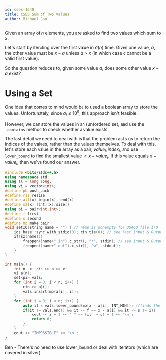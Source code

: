 ```yaml
---
id: cses-1640
title: CSES Sum of Two Values
author: Michael Cao
---
```


Given an array of $n$ elements, you are asked to find two values which sum to $x$.

Let's start by iterating over the first value in $\mathcal{O}(n)$ time. Given one value, $a$, the other value must be $x - a$ unless $a > x$ (in which case $a$ cannot be a valid first value).

So the question reduces to, given some value $a$, does some other value $x - a$ exist? 

# Using a Set

One idea that comes to mind would be to used a boolean array to store the values. Unfortunately, since $a_i \leq 10^9$, this approach isn't feasible.

However, we can store the values in an (un)ordered set, and use the `.contains` method to check whether a value exists. 

The last detail we need to deal with is that the problem asks us to return the indices of the values, rather than the values themselves. To deal with this, let's store each value in the array as a pair, $value_i, index_i$, and use `lower_bound` to find the smallest value $\geq x - value_i$. If this value equals $x - value_i$, then we've found our answer. 

<LanguageSection>

<CPPSection>

```cpp
#include <bits/stdc++.h>
using namespace std;
using ll = long long;
using vi = vector<int>;
#define pb push_back
#define rsz resize
#define all(x) begin(x), end(x)
#define sz(x) (int)(x).size()
using pi = pair<int,int>;
#define f first
#define s second
#define mp make_pair
void setIO(string name = "") { // name is nonempty for USACO file I/O
    ios_base::sync_with_stdio(0); cin.tie(0); // see Fast Input & Output
    if(sz(name)){
        freopen((name+".in").c_str(), "r", stdin); // see Input & Output
        freopen((name+".out").c_str(), "w", stdout);
    }
}

int main() {
    int n, x; cin >> n >> x;
    vi a(n);
    set<pi> vals;
    for (int i = 0; i < n; i++) {
        cin >> a[i];
        vals.insert(mp(a[i], i));
    }
    for (int i = 0; i < n; i++) {
        auto it = vals.lower_bound(mp(x - a[i], INT_MIN)); //finds the smallest value >= x - a[i]
        if(it != vals.end() && it -> f == x - a[i] && it -> s != i){ 
            cout << i + 1 << " " << (it -> s) + 1 << '\n';
            return 0;
        }
    }
    cout << "IMPOSSIBLE" << '\n';
}
```

</CPPSection>

</LanguageSection>

<IncompleteSection>

Ben - There's no need to use lower_bound or deal with iterators (which are covered in silver).

</IncompleteSection>